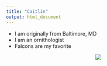 ```yaml
---
title: "Caitlin"
output: html_document
---
```

- I am originally from Baltimore, MD
- I am an ornithologist
- Falcons are my favorite

<center> ![](https://www.boisestate.edu/raptorresearchcenter/files/2018/01/Caitlin-GoldenEagle-232x300.jpg) </center>
